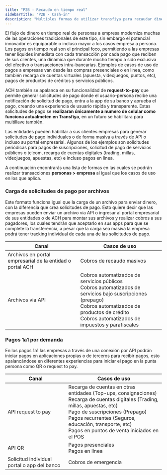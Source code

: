 ```yaml
---
title: "P2B - Recaudo en tiempo real"
sidebarTitle: "P2B - Cash-in"
description: "Multiples formas de utilizar transfiya para recaudar dinero en tiempo real "
---
```


El flujo de dinero en tiempo real de personas a empresa moderniza muchas de las operaciones tradicionales de este tipo, sin embargo el potencial innovador es equiparable o incluso mayor a los casos empresa a persona. Los pagos en tiempo real son el principal foco, permitiendo a las empresas tener liquides inmediata con cada transacción por cada pago que reciben de sus clientes, una dinámica que durante mucho tiempo a sido exclusiva del efectivo o transacciones intra-bancarias. Ejemplos de casos de uso de pagos a empresas van desde las compras presenciales o en linea, como también recarga de cuentas virtuales (apuesta, videojuegos, puntos, etc), pagos de productos de créditos y servicios públicos.

ACH también se apalanca en su funcionalidad de **request-to-pay** que permite generar solicitudes de pago donde el usuario-persona recibe una notificación de solicitud de pago, entra a la app de su banco y aprueba el pago, creando una experiencia de usuario rápida y transparente. Estas solicitudes de pago se **realizaran únicamente a numero de celular como funciona actualmeten en Transfiya**, en un futuro se habilitara para multillave también.

Las entidades pueden habilitar a sus clientes empresas para generar solicitudes de pago individuales o de forma masiva a través de API o incluso su portal empresarial. Algunos de los ejemplos son solicitudes periódicas para pagos de suscripciones, solicitud de pago de servicios públicos o telcom, recarga de cuentas digitales (trading, millas, videojuegos, apuestas, etc) e incluso pagos en linea.

A continuación encontrarás una lista de formas en las cuales se podrán realizar transacciones **personas > empresa** al igual que los casos de uso en los que aplica.

### Carga de solicitudes de pago por archivos

Este formato funciona igual que la carga de un archivo para enviar dinero, con la diferencia que crea solicitudes de pago. Esto quiere decir que las empresas pueden enviar un archivo via API o ingresar al portal empresarial de sus entidades o de ACH para montar sus archivos y realizar cobros a sus pagadores, los cuales tendrán que aceptarlo en sus apps para que se complete la transferencia, a pesar que la carga sea masiva la empresa podrá tener tracking individual de cada una de las solicitudes de pago.

| Canal | Casos de uso |
| --- | --- |
| Archivos en portal empresarial de la entidad o portal ACH | Cobros de recaudo masivos |
| Archivos via API | Cobros automatizados de servicios públicos<br> Cobros automatizados de servicios bajo suscripciones (prepago)<br> Cobros automatizados de productos de crédito<br> Cobros automatizados de impuestos y parafiscales |

### Pagos 1a1 por demanda

En los pagos 1a1 las empresas a través de una conexión por API podrán iniciar pagos en aplicaciones propias o de terceros para recibir pagos, esto apalancándose en diferentes experiencias para iniciar el pago en la punta persona como QR o request to pay.

| Canal | Casos de uso |
| --- | --- |
| API request to pay | Recarga de cuentas en otras entidades (Top-ups, consignaciones)<br>Recarga de cuentas digitales (Trading, millas, apuestas, etc)<br>Pago de suscripciones (Prepago)<br>Pagos recurrentes (Seguros, educación, transporte, etc)<br>Pagos en puntos de venta iniciados en el POS |
| API QR | Pagos presenciales<br>Pagos en línea |
| Solicitud individual portal o app del banco | Cobros de emergencia |
